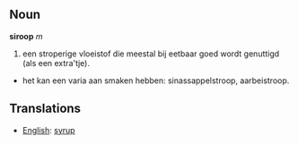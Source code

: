 ==Noun==
'''siroop''' ''m''
# een stroperige vloeistof die meestal bij eetbaar goed wordt genuttigd (als een extra'tje).
* het kan een varia aan smaken hebben: sinassappelstroop, aarbeistroop.

==Translations==
*[[English]]: [[syrup]]
